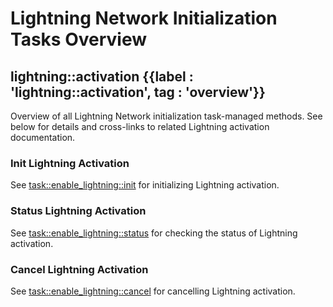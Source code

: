 
# Lightning Network Initialization Tasks Overview

## lightning::activation {{label : 'lightning::activation', tag : 'overview'}}

Overview of all Lightning Network initialization task-managed methods. See below for details and cross-links to related Lightning activation documentation.

### Init Lightning Activation

See [task::enable\_lightning::init](/komodo-defi-framework/api/v20/lightning/activation/init/) for initializing Lightning activation.

### Status Lightning Activation

See [task::enable\_lightning::status](/komodo-defi-framework/api/v20/lightning/activation/status/) for checking the status of Lightning activation.

### Cancel Lightning Activation

See [task::enable\_lightning::cancel](/komodo-defi-framework/api/v20/lightning/activation/cancel/) for cancelling Lightning activation.
